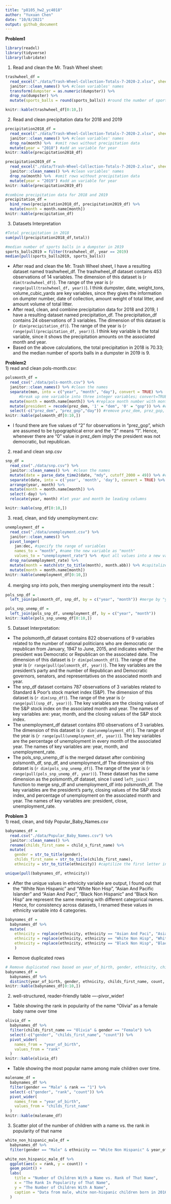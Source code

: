 ```yaml
---
title: "p8105_hw2_yc4018"
author: "Yuxuan Chen"
date: "10/8/2021"
output: github_document
---
```

**Problem1**   
```r
library(readxl)
library(tidyverse)
library(lubridate)
```
1) Read and clean the Mr. Trash Wheel sheet:
```r
trashwheel_df = 
  read_excel("./data/Trash-Wheel-Collection-Totals-7-2020-2.xlsx", sheet = "Mr. Trash Wheel", range = "A2:N535") %>% #Read the excel file
  janitor::clean_names() %>% #clean variables' names
  transform(dumpster = as.numeric(dumpster)) %>% 
  drop_na(dumpster) %>% 
  mutate(sports_balls = round(sports_balls)) #round the number of sports balls to the nearest integer

knitr::kable(trashwheel_df[0:10,])
```
2) Read and clean precipitation data for 2018 and 2019
```r
precipitation2018_df = 
  read_excel("./data/Trash-Wheel-Collection-Totals-7-2020-2.xlsx", sheet = "2018 Precipitation", range = "A2:B15") %>% 
  janitor::clean_names() %>% #clean variables' names
  drop_na(month) %>%  #omit rows without precipitation data
  mutate(year = "2018") #add an variable for year
knitr::kable(precipitation2018_df)

precipitation2019_df = 
  read_excel("./data/Trash-Wheel-Collection-Totals-7-2020-2.xlsx", sheet = "2019 Precipitation", range = "A2:B15") %>% 
  janitor::clean_names() %>% #clean variables' names
  drop_na(month) %>%  #omit rows without precipitation data
  mutate(year = "2019") #add an variable for year
knitr::kable(precipitation2019_df)

#combine precipitation data for 2018 and 2019
precipitation_df = 
  bind_rows(precipitation2018_df, precipitation2019_df) %>% 
  mutate(month = month.name[month])
knitr::kable(precipitation_df)

```

3) Datasets Interpretation
```r
#Total precipitation in 2018
sum(pull(precipitation2018_df,total))

#median number of sports balls in a dumpster in 2019
sports_balls2019 = filter(trashwheel_df, year == 2019)
median(pull(sports_balls2019, sports_balls))
```
 - After read and clean the Mr. Trash Wheel sheet, I have a resulting dataset named trashwheel_df. The trashwheel_df dataset contains 453 observations of 14 variables. The dimension of this dataset is (`r dim(trashwheel_df)`). The range of the year is (`r range(pull(trashwheel_df, year))`). I think dumpster, date, weight_tons, volume_cubic_yards are key variables, since they gives the information on dumpter number, date of collection, amount weight of total litter, and amount volume of total litter.  
 - After read, clean, and combine precipitation data for 2018 and 2019, I have a resulting dataset named precipitation_df. The precipitation_df contains 24 observations of 3 variables. The dimension of this dataset is (`r dim(precipitation_df)`). The range of the year is (`r range(pull(precipitation_df, year))`). I think key variable is the total variable, since it shows the precipitation amounts on the associated month and year.
 - Based on the above calculations, the total precipitation in 2018 is 70.33; and the median number of sports balls in a dumpster in 2019 is 9.

**Problem2**   
1) read and clean pols-month.csv:
```r
polsmonth_df = 
  read_csv("./data/pols-month.csv") %>% 
  janitor::clean_names() %>% #clean the names
  separate(mon, into = c("year", "month", "day"), convert = TRUE) %>% 
      #break up one variable into three integer variables; convert=TRUE: detects column classes
  mutate(month = month.name[month]) %>% #replace month number with month name
  mutate(president = recode(prez_dem, '1' = "dem", '0' = "gop")) %>% #create president variable taking values gop and dem
  select(-c("prez_dem", "prez_gop","day")) #remove prez_dem, prez_gop, day variable
knitr::kable(polsmonth_df[0:10,])
```
 - I found there are five values of "2" for observations in "prez_gop", which are assumed to be typographical error and the "2" means "1". Hence, whenever there are "0" value in prez_dem imply the president was not democratic, but republican.

2) read and clean snp.csv
```r
snp_df = 
  read_csv("./data/snp.csv") %>% 
  janitor::clean_names() %>%  #clean the names
  mutate(date = parse_date_time2(date, "mdy", cutoff_2000 = 49)) %>% #change date-time format
  separate(date, into = c('year', 'month', 'day'), convert = TRUE) %>% 
  arrange(year, month) %>% 
  mutate(month = month.name[month]) %>% 
  select(-day) %>% 
  relocate(year, month) #let year and month be leading columns

knitr::kable(snp_df[0:10,]) 
```

3) read, clean, and tidy unemployment.csv:
```r
unemployment_df = 
  read_csv("./data/unemployment.csv") %>% 
  janitor::clean_names() %>% 
  pivot_longer(
    jan:dec, #specify the range of variables
    names_to = "month", #name the new variable as "month"
    values_to = "unemployment_rate") %>%  #put all values into a new variable named "unemployment_rate"
  drop_na(unemployment_rate) %>% 
  mutate(month = match(str_to_title(month), month.abb)) %>% #capitalize first letter of values in month, and match them to the month abbreviation
  mutate(month = month.name[month])
knitr::kable(unemployment_df[0:10,]) 
```

4) merging snp into pols, then merging unemployment into the result：
```r
pols_snp_df = 
  left_join(polsmonth_df, snp_df, by = c("year", "month")) #merge by "year", and "month"

pols_snp_unemp_df =
  left_join(pols_snp_df, unemployment_df, by = c("year", "month"))
knitr::kable(pols_snp_unemp_df[0:10,]) 

```

5) Dataset Interpretation:   
 - The polsmonth_df dataset contains 822 observations of 9 variables related to the number of national politicians who are democratic or republican from January, 1947 to June, 2015, and indicates whether the president was Democratic or Republican on the associated date. The dimension of this dataset is (`r dim(polsmonth_df)`). The range of the year is (`r range(pull(polsmonth_df, year))`). The key variables are the president’s party and the number of Republican and Democratic governors, senators, and representatives on the associated month and year.    
 - The snp_df dataset contains 787 observations of 3 variables related to Standard & Poor’s stock market index (S&P). The dimension of this dataset is (`r dim(snp_df)`). The range of the year is (`r range(pull(snp_df, year))`). The key variables are the closing values of the S&P stock index on the associated month and year. The names of key variables are: year, month, and the closing values of the S&P stock index.
 - The unemployment_df dataset contains 810 observations of 3 variables. The dimension of this dataset is (`r dim(unemployment_df)`). The range of the year is (`r range(pull(unemployment_df, year))`). The key variables are the percentage of unemployment in every month of the associated year. The names of key variables are: year, month, and unemployment_rate. 
 - The pols_snp_unemp_df is the merged dataset after combining polsmonth_df, snp_df, and unemployment_df The dimension of this dataset is (`r dim(pols_snp_unemp_df)`). The range of the year is (`r range(pull(pols_snp_unemp_df, year))`). These dataset has the same dimension as the polsmonth_df dataset, since I used `left_join()` function to merge snp_df and unemployment_df into polsmonth_df. The key variables are the president’s party, closing values of the S&P stock index, and percentage of unemployment on the associated month and year. The names of key variables are: president, close, unemployment_rate.    

**Problem 3**   
1) read, clean, and tidy Popular_Baby_Names.csv
```r
babynames_df = 
  read.csv("./data/Popular_Baby_Names.csv") %>% 
  janitor::clean_names() %>% 
  rename(childs_first_name = child_s_first_name) %>% 
  mutate(
    gender = str_to_title(gender),
    childs_first_name = str_to_title(childs_first_name),
    ethnicity = str_to_title(ethnicity)) #captilize the first letter in each word.
```

```r
unique(pull(babynames_df, ethnicity))
```
  - After the unique values in ethnicity variable are output, I found out that the "White Non Hispanic" and "White Non Hisp", "Asian And Pacific Islander" and "Asian And Paci", "Black Non Hispanic" and  "Black Non Hisp" are represent the same meaning with different categorical names. Hence, for consistency across datasets, I renamed these values in ethnicity variable into 4 categories.
```r
babynames_df = 
  babynames_df %>% 
  mutate(
    ethnicity = replace(ethnicity, ethnicity == "Asian And Paci", "Asian And Pacific Islander"),
    ethnicity = replace(ethnicity, ethnicity == "White Non Hisp", "White Non Hispanic"),
    ethnicity = replace(ethnicity, ethnicity == "Black Non Hisp", "Black Non Hispanic"),
    )
```

 - Remove duplicated rows
```r
# Remove duplicated rows based on year_of_birth, gender, ethnicity, childs_first_name, count, and rank
babynames_df = 
  babynames_df %>% 
  distinct(year_of_birth, gender, ethnicity, childs_first_name, count, rank, .keep_all = TRUE)
knitr::kable(babynames_df[0:10,]) 
```

2) well-structured, reader-friendly table ----pivor_wider!
 - Table showing the rank in popularity of the name “Olivia” as a female baby name over time
```r
olivia_df = 
  babynames_df %>% 
  filter(childs_first_name == "Olivia" & gender == "Female") %>% 
  select(-c("gender", "childs_first_name", "count")) %>% 
  pivot_wider(
    names_from = "year_of_birth",
    values_from = "rank"
  ) 
knitr::kable(olivia_df) 
```

 - Table showing the most popular name among male children over time.
```r
malename_df = 
  babynames_df %>% 
  filter(gender == "Male" & rank == "1") %>% 
  select(-c("gender", "rank", "count")) %>% 
  pivot_wider(
    names_from = "year_of_birth",
    values_from = "childs_first_name"
  ) 
knitr::kable(malename_df) 

```

3) Scatter plot of the number of children with a name vs. the rank in popularity of that name
```r
white_non_hispanic_male_df = 
  babynames_df %>% 
  filter(gender == "Male" & ethnicity == "White Non Hispanic" & year_of_birth == "2016" )

white_non_hispanic_male_df %>% 
  ggplot(aes(x = rank, y = count)) + 
  geom_point() +
  labs(
    title = "Number of Children With a Name vs. Rank of That Name", 
    x = "The Rank In Popularity of That Name",
    y = "The Number of Children With A Name",
    caption = "Data from male, white non-hispanic children born in 2016"
  )
```



